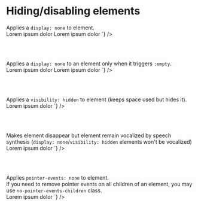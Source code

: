 
<Meta title={getTitle(__filename)} />

# Hiding/disabling elements


<div class="flex flex-justify-space-between mb2 on-mobile-flex-column">
  <div class="w49 flex-align-self-center">
    Applies a <code>display: none</code> to element.
  </div>
  <div class="w49">
<Source
  language='html'
  light
  format
  code={`
<span hidden>Lorem ipsum dolor</span>
<span className="hidden">Lorem ipsum dolor</span>
`}
/>
  </div>
</div>

<br /><br />

<div class="flex flex-justify-space-between mb2 on-mobile-flex-column">
  <div class="w49 flex-align-self-center">
    Applies a <code>display: none</code> to an element only when it triggers <code>:empty</code>.
  </div>
  <div class="w49">
<Source
  language='html'
  light
  format
  code={`
<span hidden>Lorem ipsum dolor</span>
<span className="hidden-empty">Lorem ipsum dolor</span>
`}
/>
  </div>
</div>

<br /><br />

<div class="flex flex-justify-space-between mb2 on-mobile-flex-column">
  <div class="w49 flex-align-self-center">
    Applies a <code>visibility: hidden</code> to element (keeps space used but hides it).
  </div>
  <div class="w49">
<Source
  language='html'
  light
  format
  code={`
<span className="visibility-hidden">Lorem ipsum dolor</span>
`}
/>
  </div>
</div>

<br /><br />

<div class="flex flex-justify-space-between mb2 on-mobile-flex-column">
  <div class="w49 flex-align-self-center">
    Makes element disappear but element remain vocalized by speech synthesis (<code>display: none</code>/<code>visibility: hidden</code> elements won't be vocalized)
  </div>
  <div class="w49">
<Source
  language='html'
  light
  format
  code={`
<span className="sr-only">Lorem ipsum dolor</span>
`}
/>
  </div>
</div>

<br /><br />

<div class="flex flex-justify-space-between mb2 on-mobile-flex-column">
  <div class="w49 flex-align-self-center">
    Applies <code>pointer-events: none</code> to element.<br />
    If you need to remove pointer events on all children of an element, you may use <code>no-pointer-events-children</code> class.
  </div>
  <div class="w49">
<Source
  language='html'
  light
  format
  code={`
<a className="no-pointer-events">Lorem ipsum dolor</a>
`}
/>
  </div>
</div>
